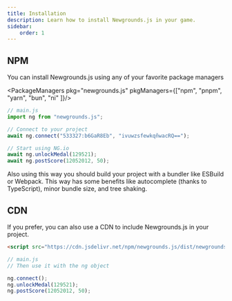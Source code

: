 ```yaml
---
title: Installation
description: Learn how to install Newgrounds.js in your game.
sidebar:
    order: 1
---
```


## NPM

You can install Newgrounds.js using any of your favorite package managers

<PackageManagers pkg="newgrounds.js" pkgManagers={["npm", "pnpm", "yarn", "bun", "ni" ]}/>

```js
// main.js
import ng from "newgrounds.js";

// Connect to your project
await ng.connect("533327:b6GaR8Eb", "ivuwzsfewkqñwacRQ==");

// Start using NG.io
await ng.unlockMedal(129521);
await ng.postScore(12052012, 50);
```

Also using this way you should build your project with a bundler like ESBuild
or Webpack. This way has some benefits like autocomplete (thanks to TypeScript),
minor bundle size, and tree shaking.

## CDN
If you prefer, you can also use a CDN to include  Newgrounds.js in your project.

```html
<script src="https://cdn.jsdelivr.net/npm/newgrounds.js/dist/newgrounds.js"></script>
```

```js
// main.js
// Then use it with the ng object

ng.connect();
ng.unlockMedal(129521);
ng.postScore(12052012, 50);
```